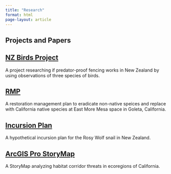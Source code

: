 ```yaml
---
title: "Research"
format: html
page-layout: article
---
```


## Projects and Papers

## [NZ Birds Project](nz-birds.qmd)

A project researching if predator-proof fencing works in New Zealand by using observations of three species of birds.


## [RMP](rmp.qmd)

A restoration management plan to eradicate non-native speices and replace with California native species at East More Mesa space in Goleta, California.

## [Incursion Plan](incursion.qmd)

A hypothetical incursion plan for the Rosy Wolf snail in New Zealand.

## [ArcGIS Pro StoryMap](https://storymaps.arcgis.com/stories/500c2a3c646843bdb1463ab200f3e922)

A StoryMap analyzing habitat corridor threats in ecoregions of California.